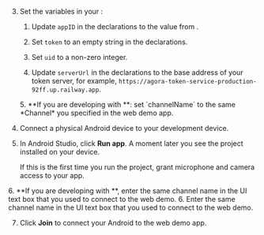 <PlatformWrapper platform="android">

3. Set the variables in your <Vpl k="CLIENT" />:
    1. Update `appID` in the declarations to the value from <Vg k="CONSOLE" />.

    1. Set `token` to an empty string in the declarations.

    1. Set `uid` to a non-zero integer.

    1.  Update `serverUrl` in the declarations to the base address of your token server, for example, `https://agora-token-service-production-92ff.up.railway.app`.

    <ProductWrapper notAllowed="iot">
    5.  **If you are developing with <Vg k="UIK" />**: set `channelName` to the same *Channel* you specified in the web demo app.
    </ProductWrapper>

1.  Connect a physical Android device to your development device.

1.  In Android Studio, click **Run app**. A moment later you see the project installed on your device.

    If this is the first time you run the project, grant microphone and camera access to your app.

<ProductWrapper notAllowed="iot">
6.  **If you are developing with <Vpd k="SDK" />**, enter the same channel name in the UI text box that you used to connect to the <Vg k="COMPANY" /> web demo.
</ProductWrapper>

<ProductWrapper product="iot">
6.  Enter the same channel name in the UI text box that you used to connect to the <Vg k="COMPANY" /> web demo.
</ProductWrapper>

7.  Click **Join** to connect your Android <Vpl k="CLIENT" /> to the web demo app.

</PlatformWrapper>
